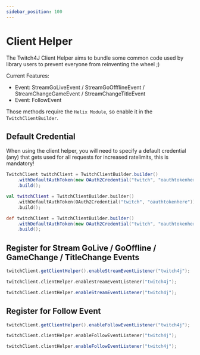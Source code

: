 ```yaml
---
sidebar_position: 100
---
```



# Client Helper

The Twitch4J Client Helper aims to bundle some common code used by library users to prevent everyone from reinventing the wheel ;)

Current Features:
- Event: StreamGoLiveEvent / StreamGoOffflineEvent / StreamChangeGameEvent / StreamChangeTitleEvent
- Event: FollowEvent

Those methods require the `Helix Module`, so enable it in the `TwitchClientBuilder`.

## Default Credential

When using the client helper, you will need to specify a default credential (any) that gets used for all requests for increased ratelimits, this is mandatory!

<Tabs groupId="code">
<TabItem value="java" label="Java">

```java
TwitchClient twitchClient = TwitchClientBuilder.builder()
    .withDefaultAuthToken(new OAuth2Credential("twitch", "oauthtokenhere"))
    .build();
```

</TabItem>
<TabItem value="kotlin" label="Kotlin">

```kotlin
val twitchClient = TwitchClientBuilder.builder()
    .withDefaultAuthToken(OAuth2Credential("twitch", "oauthtokenhere"))
    .build();
```

</TabItem>
<TabItem value="groovy" label="Groovy">

```groovy
def twitchClient = TwitchClientBuilder.builder()
    .withDefaultAuthToken(new OAuth2Credential("twitch", "oauthtokenhere"))
    .build();
```

</TabItem>
</Tabs>

## Register for Stream GoLive / GoOffline / GameChange / TitleChange Events

<Tabs groupId="code">
<TabItem value="java" label="Java">

```java
twitchClient.getClientHelper().enableStreamEventListener("twitch4j");
```

</TabItem>
<TabItem value="kotlin" label="Kotlin">

```kotlin
twitchClient.clientHelper.enableStreamEventListener("twitch4j");
```

</TabItem>
<TabItem value="groovy" label="Groovy">

```groovy
twitchClient.clientHelper.enableStreamEventListener("twitch4j");
```

</TabItem>
</Tabs>

## Register for Follow Event

<Tabs groupId="code">
<TabItem value="java" label="Java">

```java
twitchClient.getClientHelper().enableFollowEventListener("twitch4j");
```

</TabItem>
<TabItem value="kotlin" label="Kotlin">

```kotlin
twitchClient.clientHelper.enableFollowEventListener("twitch4j");
```

</TabItem>
<TabItem value="groovy" label="Groovy">

```groovy
twitchClient.clientHelper.enableFollowEventListener("twitch4j");
```

</TabItem>
</Tabs>
